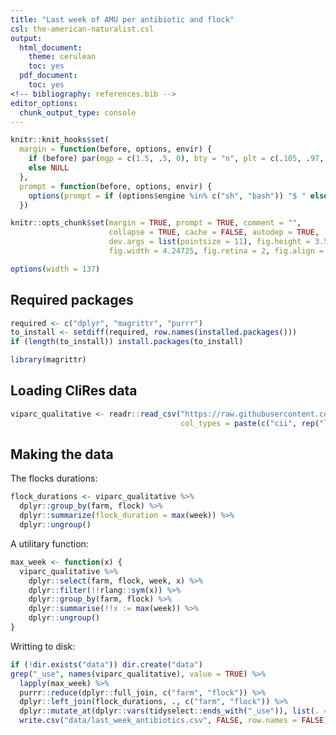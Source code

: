 ```yaml
---
title: "Last week of AMU per antibiotic and flock"
csl: the-american-naturalist.csl
output:
  html_document:
    theme: cerulean
    toc: yes
  pdf_document:
    toc: yes
<!-- bibliography: references.bib -->
editor_options: 
  chunk_output_type: console
---
```


<!--
IMAGES:
Insert them with: ![alt text](image.png)
You can also resize them if needed: convert image.png -resize 50% image.png
If you want to center the image, go through HTML code:
<div style="text-align:center"><img src ="image.png"/></div>

REFERENCES:
For references: Put all the bibTeX references in the file "references.bib"
in the current folder and cite the references as @key or [@key] in the text.
Uncomment the bibliography field in the above header and put a "References"
title wherever you want to display the reference list.
-->

<style type="text/css">
.main-container {
  max-width: 1370px;
  margin-left: auto;
  margin-right: auto;
}
</style>

```r
knitr::knit_hooks$set(
  margin = function(before, options, envir) {
    if (before) par(mgp = c(1.5, .5, 0), bty = "n", plt = c(.105, .97, .13, .97))
    else NULL
  },
  prompt = function(before, options, envir) {
    options(prompt = if (options$engine %in% c("sh", "bash")) "$ " else "> ")
  })

knitr::opts_chunk$set(margin = TRUE, prompt = TRUE, comment = "",
                      collapse = TRUE, cache = FALSE, autodep = TRUE,
                      dev.args = list(pointsize = 11), fig.height = 3.5,
                      fig.width = 4.24725, fig.retina = 2, fig.align = "center")

options(width = 137)
```

## Required packages

```r
required <- c("dplyr", "magrittr", "purrr")
to_install <- setdiff(required, row.names(installed.packages()))
if (length(to_install)) install.packages(to_install)
```

```r
library(magrittr)
```

## Loading CliRes data

```r
viparc_qualitative <- readr::read_csv("https://raw.githubusercontent.com/viparc/colistin_resistance/master/data/viparc_qualitative.csv",
                                      col_types = paste(c("cii", rep("l", 52), "il"), collapse = ""))
```

## Making the data

The flocks durations:

```r
flock_durations <- viparc_qualitative %>% 
  dplyr::group_by(farm, flock) %>% 
  dplyr::summarize(flock_duration = max(week)) %>% 
  dplyr::ungroup()
```

A utilitary function:

```r
max_week <- function(x) {
  viparc_qualitative %>% 
    dplyr::select(farm, flock, week, x) %>% 
    dplyr::filter(!!rlang::sym(x)) %>% 
    dplyr::group_by(farm, flock) %>% 
    dplyr::summarise(!!x := max(week)) %>% 
    dplyr::ungroup()
}
```

Writting to disk:

```r
if (!dir.exists("data")) dir.create("data")
grep("_use", names(viparc_qualitative), value = TRUE) %>% 
  lapply(max_week) %>% 
  purrr::reduce(dplyr::full_join, c("farm", "flock")) %>% 
  dplyr::left_join(flock_durations, ., c("farm", "flock")) %>% 
  dplyr::mutate_at(dplyr::vars(tidyselect::ends_with("_use")), list(. =  ~ flock_duration - .)) %>% 
  write.csv("data/last_week_antibiotics.csv", FALSE, row.names = FALSE)
```



